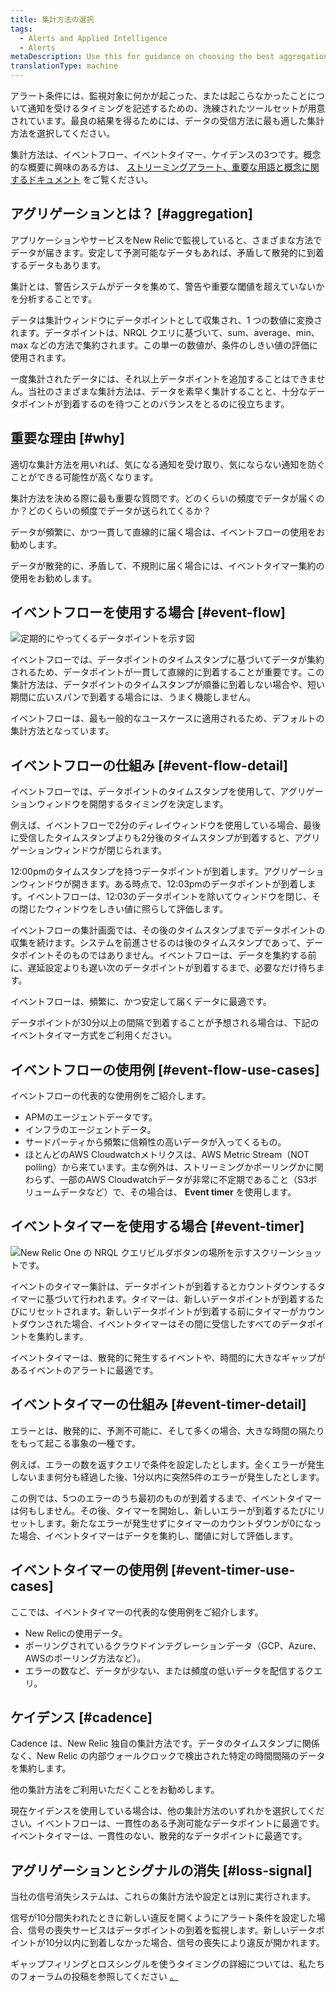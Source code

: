 ```yaml
---
title: 集計方法の選択
tags:
  - Alerts and Applied Intelligence
  - Alerts
metaDescription: Use this for guidance on choosing the best aggregation method for your alerting conditions and notification thresholds.
translationType: machine
---
```


アラート条件には、監視対象に何かが起こった、または起こらなかったことについて通知を受けるタイミングを記述するための、洗練されたツールセットが用意されています。最良の結果を得るためには、データの受信方法に最も適した集計方法を選択してください。

集計方法は、イベントフロー、イベントタイマー、ケイデンスの3つです。概念的な概要に興味のある方は、 [ストリーミングアラート、重要な用語と概念に関するドキュメント](/docs/alerts-applied-intelligence/new-relic-alerts/advanced-alerts/understand-technical-concepts/streaming-alerts-key-terms-concepts/) をご覧ください。

## アグリゲーションとは？ [#aggregation]

アプリケーションやサービスをNew Relicで監視していると、さまざまな方法でデータが届きます。安定して予測可能なデータもあれば、矛盾して散発的に到着するデータもあります。

集計とは、警告システムがデータを集めて、警告や重要な閾値を超えていないかを分析することです。

データは集計ウィンドウにデータポイントとして収集され、1 つの数値に変換されます。データポイントは、NRQL クエリに基づいて、sum、average、min、max などの方法で集約されます。この単一の数値が、条件のしきい値の評価に使用されます。

一度集計されたデータには、それ以上データポイントを追加することはできません。当社のさまざまな集計方法は、データを素早く集計することと、十分なデータポイントが到着するのを待つことのバランスをとるのに役立ちます。

## 重要な理由 [#why]

適切な集計方法を用いれば、気になる通知を受け取り、気にならない通知を防ぐことができる可能性が高くなります。

集計方法を決める際に最も重要な質問です。どのくらいの頻度でデータが届くのか？どのくらいの頻度でデータが送られてくるか？

データが頻繁に、かつ一貫して直線的に届く場合は、イベントフローの使用をお勧めします。

データが散発的に、矛盾して、不規則に届く場合には、イベントタイマー集約の使用をお勧めします。

## イベントフローを使用する場合 [#event-flow]

![定期的にやってくるデータポイントを示す図](./images/time-series-data-points.png "定期的にやってくるデータポイントを示す図。")

イベントフローでは、データポイントのタイムスタンプに基づいてデータが集約されるため、データポイントが一貫して直線的に到着することが重要です。この集計方法は、データポイントのタイムスタンプが順番に到着しない場合や、短い期間に広いスパンで到着する場合には、うまく機能しません。

イベントフローは、最も一般的なユースケースに適用されるため、デフォルトの集計方法となっています。

## イベントフローの仕組み [#event-flow-detail]

イベントフローでは、データポイントのタイムスタンプを使用して、アグリゲーションウィンドウを開閉するタイミングを決定します。

例えば、イベントフローで2分のディレイウィンドウを使用している場合、最後に受信したタイムスタンプよりも2分後のタイムスタンプが到着すると、アグリゲーションウィンドウが閉じられます。

12:00pmのタイムスタンプを持つデータポイントが到着します。アグリゲーションウィンドウが開きます。ある時点で、12:03pmのデータポイントが到着します。イベントフローは、12:03のデータポイントを除いてウィンドウを閉じ、その閉じたウィンドウをしきい値に照らして評価します。

イベントフローの集計画面では、その後のタイムスタンプまでデータポイントの収集を続けます。システムを前進させるのは後のタイムスタンプであって、データポイントそのものではありません。イベントフローは、データを集約する前に、遅延設定よりも遅い次のデータポイントが到着するまで、必要なだけ待ちます。

イベントフローは、頻繁に、かつ安定して届くデータに最適です。

<Callout variant="caution">
  データポイントが30分以上の間隔で到着することが予想される場合は、下記のイベントタイマー方式をご利用ください。
</Callout>

## イベントフローの使用例 [#event-flow-use-cases]

イベントフローの代表的な使用例をご紹介します。

* APMのエージェントデータです。
* インフラのエージェントデータ。
* サードパーティから頻繁に信頼性の高いデータが入ってくるもの。
* ほとんどのAWS Cloudwatchメトリクスは、AWS Metric Stream（NOT polling）から来ています。主な例外は、ストリーミングかポーリングかに関わらず、一部のAWS Cloudwatchデータが非常に不定期であること（S3ボリュームデータなど）で、その場合は、 **Event timer** を使用します。

## イベントタイマーを使用する場合 [#event-timer]

![New Relic One の NRQL クエリビルダボタンの場所を示すスクリーンショットです。](./images/signal-consistency.png "New Relic One の NRQL クエリビルダボタンの場所を示すスクリーンショットです。")

イベントのタイマー集計は、データポイントが到着するとカウントダウンするタイマーに基づいて行われます。タイマーは、新しいデータポイントが到着するたびにリセットされます。新しいデータポイントが到着する前にタイマーがカウントダウンされた場合、イベントタイマーはその間に受信したすべてのデータポイントを集約します。

イベントタイマーは、散発的に発生するイベントや、時間的に大きなギャップがあるイベントのアラートに最適です。

## イベントタイマーの仕組み [#event-timer-detail]

エラーとは、散発的に、予測不可能に、そして多くの場合、大きな時間の隔たりをもって起こる事象の一種です。

例えば、エラーの数を返すクエリで条件を設定したとします。全くエラーが発生しないまま何分も経過した後、1分以内に突然5件のエラーが発生したとします。

この例では、5つのエラーのうち最初のものが到着するまで、イベントタイマーは何もしません。その後、タイマーを開始し、新しいエラーが到着するたびにリセットします。新たなエラーが発生せずにタイマーのカウントダウンが0になった場合、イベントタイマーはデータを集約し、閾値に対して評価します。

## イベントタイマーの使用例 [#event-timer-use-cases]

ここでは、イベントタイマーの代表的な使用例をご紹介します。

* New Relicの使用データ。
* ポーリングされているクラウドインテグレーションデータ（GCP、Azure、AWSのポーリング方法など）。
* エラーの数など、データが少ない、または頻度の低いデータを配信するクエリ。

## ケイデンス [#cadence]

Cadence は、New Relic 独自の集計方法です。データのタイムスタンプに関係なく、New Relic の内部ウォールクロックで検出された特定の時間間隔のデータを集約します。

他の集計方法をご利用いただくことをお勧めします。

現在ケイデンスを使用している場合は、他の集計方法のいずれかを選択してください。イベントフローは、一貫性のある予測可能なデータポイントに最適です。イベントタイマーは、一貫性のない、散発的なデータポイントに最適です。

## アグリゲーションとシグナルの消失 [#loss-signal]

当社の信号消失システムは、これらの集計方法や設定とは別に実行されます。

信号が10分間失われたときに新しい違反を開くようにアラート条件を設定した場合、信号の喪失サービスはデータポイントの到着を監視します。新しいデータポイントが10分以内に到着しなかった場合、信号の喪失により違反が開かれます。

ギャップフィリングとロスシングルを使うタイミングの詳細については、私たちのフォーラムの投稿を参照してください [。](https://discuss.newrelic.com/t/relic-solution-how-can-i-figure-out-when-to-use-gap-filling-and-loss-of-signal/120401)

[](https://discuss.newrelic.com/t/relic-solution-how-can-i-figure-out-when-to-use-gap-filling-and-loss-of-signal/120401)